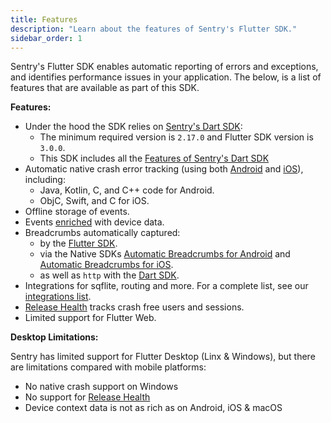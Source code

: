 ```yaml
---
title: Features
description: "Learn about the features of Sentry's Flutter SDK."
sidebar_order: 1
---
```


Sentry's Flutter SDK enables automatic reporting of errors and exceptions, and identifies performance issues in your application. The below, is a list of features that are available as part of this SDK.

**Features:**

- Under the hood the SDK relies on [Sentry's Dart SDK](/platforms/dart/):
    - The minimum required version is `2.17.0` and Flutter SDK version is `3.0.0`.
    - This SDK includes all the [Features of Sentry's Dart SDK](/platforms/dart/features/)
- Automatic native crash error tracking (using both [Android](/platforms/android/) and [iOS](/platforms/apple/)), including:
    - Java, Kotlin, C, and C++ code for Android.
    - ObjC, Swift, and C for iOS.
- Offline storage of events.
- Events [enriched](/platforms/flutter/enriching-events/context/) with device data.
- Breadcrumbs automatically captured:
    - by the [Flutter SDK](/platforms/flutter/enriching-events/breadcrumbs/#automatic-breadcrumbs).
    - via the Native SDKs [Automatic Breadcrumbs for Android](/platforms/android/enriching-events/breadcrumbs/#automatic-breadcrumbs) and [Automatic Breadcrumbs for iOS](/platforms/apple/usage/#sentryautobreadcrumbtrackingintegration).
    - as well as `http` with the [Dart SDK](/platforms/dart/).
- Integrations for sqflite, routing and more. For a complete list, see our [integrations list](/platforms/flutter/integrations/).
- [Release Health](/product/releases/health/) tracks crash free users and sessions.
- Limited support for Flutter Web.

**Desktop Limitations:**

Sentry has limited support for Flutter Desktop (Linx & Windows), but there are limitations compared with mobile platforms:

- No native crash support on Windows
- No support for [Release Health](/product/releases/health/)
- Device context data is not as rich as on Android, iOS & macOS
